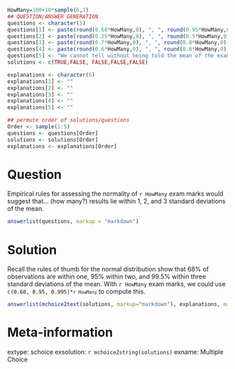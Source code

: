 ```r
HowMany=100+10*sample(6,1)
## QUESTION/ANSWER GENERATION
questions <- character(5)
questions[1] <- paste(round(0.68*HowMany,0), ", ", round(0.95*HowMany,0), ", and all but one of them.", sep="")
questions[2] <- paste(round(0.25*HowMany,0), ", ", round(0.5*HowMany,0), " and ", round(0.75*HowMany,0), ".", sep="")
questions[3] <- paste(round(0.7*HowMany,0), ", ", round(0.8*HowMany,0), " and ", round(0.9*HowMany,0), ".", sep="")
questions[4] <- paste(round(0.6*HowMany,0), ", ", round(0.8*HowMany,0), ", and all but one of them.", sep="")
questions[5] <- "We cannot tell without being told the mean of the exam marks."
solutions <- c(TRUE,FALSE, FALSE,FALSE,FALSE)

explanations <- character(5)
explanations[1] <- ""
explanations[2] <- ""
explanations[3] <- ""
explanations[4] <- ""
explanations[5] <- ""

## permute order of solutions/questions
Order <- sample(1:5)
questions <- questions[Order]
solutions <- solutions[Order]
explanations <- explanations[Order]  
```

Question
========

Empirical rules for assessing the normality of `r HowMany` exam marks would suggest that... (how many?) results lie within 1, 2, and 3 standard deviations of the mean.

```r
answerlist(questions, markup = "markdown")
```

Solution
========

Recall the rules of thumb for the normal distribution show that 68% of observations are within one, 95% within two, and 99.5% within three standard deviations of the mean. With `r HowMany` exam marks, we could use <code>c(0.68, 0.95, 0.995)*`r HowMany`</code> to compute this.

```r
answerlist(mchoice2text(solutions, markup="markdown"), explanations, markup = "markdown")
```

Meta-information
================
extype: schoice
exsolution: `r mchoice2string(solutions)`
exname: Multiple Choice
